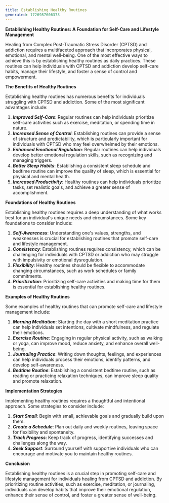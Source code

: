 ```yaml
---
title: Establishing Healthy Routines
generated: 1726987606373
---
```


**Establishing Healthy Routines: A Foundation for Self-Care and Lifestyle Management**

Healing from Complex Post-Traumatic Stress Disorder (CPTSD) and addiction requires a multifaceted approach that incorporates physical, emotional, and mental well-being. One of the most effective ways to achieve this is by establishing healthy routines as daily practices. These routines can help individuals with CPTSD and addiction develop self-care habits, manage their lifestyle, and foster a sense of control and empowerment.

**The Benefits of Healthy Routines**

Establishing healthy routines has numerous benefits for individuals struggling with CPTSD and addiction. Some of the most significant advantages include:

1. **_Improved Self-Care_**: Regular routines can help individuals prioritize self-care activities such as exercise, meditation, or spending time in nature.
2. **_Increased Sense of Control_**: Establishing routines can provide a sense of structure and predictability, which is particularly important for individuals with CPTSD who may feel overwhelmed by their emotions.
3. **_Enhanced Emotional Regulation_**: Regular routines can help individuals develop better emotional regulation skills, such as recognizing and managing triggers.
4. **_Better Sleep Habits_**: Establishing a consistent sleep schedule and bedtime routine can improve the quality of sleep, which is essential for physical and mental health.
5. **_Increased Productivity_**: Healthy routines can help individuals prioritize tasks, set realistic goals, and achieve a greater sense of accomplishment.

**Foundations of Healthy Routines**

Establishing healthy routines requires a deep understanding of what works best for an individual's unique needs and circumstances. Some key foundations to consider include:

1. **_Self-Awareness_**: Understanding one's values, strengths, and weaknesses is crucial for establishing routines that promote self-care and lifestyle management.
2. **_Consistency_**: Establishing routines requires consistency, which can be challenging for individuals with CPTSD or addiction who may struggle with impulsivity or emotional dysregulation.
3. **_Flexibility_**: Healthy routines should be flexible to accommodate changing circumstances, such as work schedules or family commitments.
4. **_Prioritization_**: Prioritizing self-care activities and making time for them is essential for establishing healthy routines.

**Examples of Healthy Routines**

Some examples of healthy routines that can promote self-care and lifestyle management include:

1. **_Morning Meditation_**: Starting the day with a short meditation practice can help individuals set intentions, cultivate mindfulness, and regulate their emotions.
2. **_Exercise Routine_**: Engaging in regular physical activity, such as walking or yoga, can improve mood, reduce anxiety, and enhance overall well-being.
3. **_Journaling Practice_**: Writing down thoughts, feelings, and experiences can help individuals process their emotions, identify patterns, and develop self-awareness.
4. **_Bedtime Routine_**: Establishing a consistent bedtime routine, such as reading or practicing relaxation techniques, can improve sleep quality and promote relaxation.

**Implementation Strategies**

Implementing healthy routines requires a thoughtful and intentional approach. Some strategies to consider include:

1. **_Start Small_**: Begin with small, achievable goals and gradually build upon them.
2. **_Create a Schedule_**: Plan out daily and weekly routines, leaving space for flexibility and spontaneity.
3. **_Track Progress_**: Keep track of progress, identifying successes and challenges along the way.
4. **_Seek Support_**: Surround yourself with supportive individuals who can encourage and motivate you to maintain healthy routines.

**Conclusion**

Establishing healthy routines is a crucial step in promoting self-care and lifestyle management for individuals healing from CPTSD and addiction. By prioritizing routine activities, such as exercise, meditation, or journaling, individuals can develop habits that improve their emotional regulation, enhance their sense of control, and foster a greater sense of well-being.
